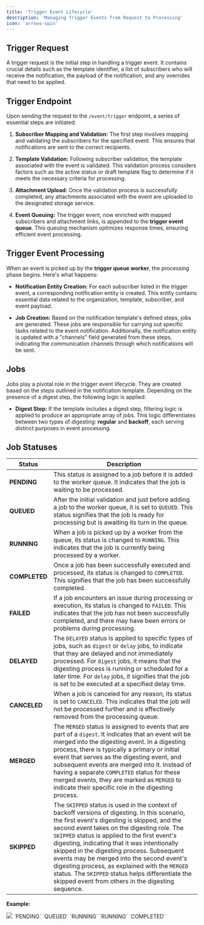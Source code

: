 ```yaml
---
title: 'Trigger Event Lifecycle'
description: 'Managing Trigger Events from Request to Processing'
icon: 'arrows-spin'
---
```


## Trigger Request

A trigger request is the initial step in handling a trigger event. It contains crucial details such as the template identifier, a list of subscribers who will receive the notification, the payload of the notification, and any overrides that need to be applied.

## Trigger Endpoint

Upon sending the request to the `/event/trigger` endpoint, a series of essential steps are initiated:

1. **Subscriber Mapping and Validation:** The first step involves mapping and validating the subscribers for the specified event. This ensures that notifications are sent to the correct recipients.

2. **Template Validation:** Following subscriber validation, the template associated with the event is validated. This validation process considers factors such as the active status or draft template flag to determine if it meets the necessary criteria for processing.

3. **Attachment Upload:** Once the validation process is successfully completed, any attachments associated with the event are uploaded to the designated storage service.

4. **Event Queuing:** The trigger event, now enriched with mapped subscribers and attachment links, is appended to the **trigger event queue**. This queuing mechanism optimizes response times, ensuring efficient event processing.

## Trigger Event Processing

When an event is picked up by the **trigger queue worker**, the processing phase begins. Here's what happens:

- **Notification Entity Creation:** For each subscriber listed in the trigger event, a corresponding notification entity is created. This entity contains essential data related to the organization, template, subscriber, and event payload.

- **Job Creation:** Based on the notification template's defined steps, jobs are generated. These jobs are responsible for carrying out specific tasks related to the event notification. Additionally, the notification entity is updated with a "channels" field generated from these steps, indicating the communication channels through which notifications will be sent.

## Jobs

Jobs play a pivotal role in the trigger event lifecycle. They are created based on the steps outlined in the notification template. Depending on the presence of a digest step, the following logic is applied:

- **Digest Step:** If the template includes a digest step, filtering logic is applied to produce an appropriate array of jobs. This logic differentiates between two types of digesting: **regular** and **backoff**, each serving distinct purposes in event processing.

## Job Statuses


| Status      | Description                                                                                                                                                   |
|-------------|---------------------------------------------------------------------------------------------------------------------------------------------------------------|
| **PENDING**     | This status is assigned to a job before it is added to the worker queue. It indicates that the job is waiting to be processed.                                     |
| **QUEUED**      | After the initial validation and just before adding a job to the worker queue, it is set to `QUEUED`. This status signifies that the job is ready for processing but is awaiting its turn in the queue. |
| **RUNNING**     | When a job is picked up by a worker from the queue, its status is changed to `RUNNING`. This indicates that the job is currently being processed by a worker.         |
| **COMPLETED**   | Once a job has been successfully executed and processed, its status is changed to `COMPLETED`. This signifies that the job has been successfully completed.              |
| **FAILED**      | If a job encounters an issue during processing or execution, its status is changed to `FAILED`. This indicates that the job has not been successfully completed, and there may have been errors or problems during processing. |
| **DELAYED**     | The `DELAYED` status is applied to specific types of jobs, such as `digest` or `delay` jobs, to indicate that they are delayed and not immediately processed. For `digest` jobs, it means that the digesting process is running or scheduled for a later time. For `delay` jobs, it signifies that the job is set to be executed at a specified delay time. |
| **CANCELED**    | When a job is canceled for any reason, its status is set to `CANCELED`. This indicates that the job will not be processed further and is effectively removed from the processing queue. |
| **MERGED**      | The `MERGED` status is assigned to events that are part of a `digest`. It indicates that an event will be merged into the digesting event. In a digesting process, there is typically a primary or initial event that serves as the digesting event, and subsequent events are merged into it. Instead of having a separate `COMPLETED` status for these merged events, they are marked as `MERGED` to indicate their specific role in the digesting process. |
| **SKIPPED**     | The `SKIPPED` status is used in the context of backoff versions of digesting. In this scenario, the first event's digesting is skipped, and the second event takes on the digesting role. The `SKIPPED` status is applied to the first event's digesting, indicating that it was intentionally skipped in the digesting process. Subsequent events may be merged into the second event's digesting process, as explained with the `MERGED` status. The `SKIPPED` status helps differentiate the skipped event from others in the digesting sequence. |

**Example:**
<Frame><img src="/images/activity-feed/job-statuses.png"/> </Frame>

<Steps>
  <Step title="Step created">
    `PENDING`
    </Step>
  <Step title="Step queued">
      `QUEUED`
    </Step>
  <Step title="Start sending message">
    `RUNNING`
  </Step>
    <Step title="Message created">
    `RUNNING`
  </Step>
    <Step title="Message sent">
    `COMPLETED`
  </Step>
</Steps>
